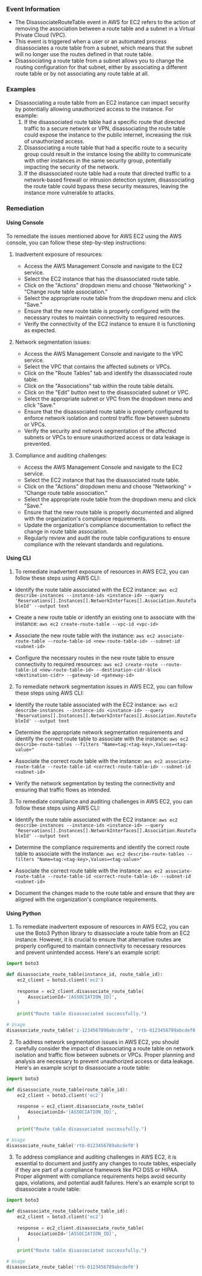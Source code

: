 
### Event Information

- The DisassociateRouteTable event in AWS for EC2 refers to the action of removing the association between a route table and a subnet in a Virtual Private Cloud (VPC).
- This event is triggered when a user or an automated process disassociates a route table from a subnet, which means that the subnet will no longer use the routes defined in that route table.
- Disassociating a route table from a subnet allows you to change the routing configuration for that subnet, either by associating a different route table or by not associating any route table at all.


### Examples

- Disassociating a route table from an EC2 instance can impact security by potentially allowing unauthorized access to the instance. For example:
  1. If the disassociated route table had a specific route that directed traffic to a secure network or VPN, disassociating the route table could expose the instance to the public internet, increasing the risk of unauthorized access.
  2. Disassociating a route table that had a specific route to a security group could result in the instance losing the ability to communicate with other instances in the same security group, potentially impacting the security of the network.
  3. If the disassociated route table had a route that directed traffic to a network-based firewall or intrusion detection system, disassociating the route table could bypass these security measures, leaving the instance more vulnerable to attacks.

### Remediation

#### Using Console

To remediate the issues mentioned above for AWS EC2 using the AWS console, you can follow these step-by-step instructions:

1. Inadvertent exposure of resources:
   - Access the AWS Management Console and navigate to the EC2 service.
   - Select the EC2 instance that has the disassociated route table.
   - Click on the "Actions" dropdown menu and choose "Networking" > "Change route table association."
   - Select the appropriate route table from the dropdown menu and click "Save."
   - Ensure that the new route table is properly configured with the necessary routes to maintain connectivity to required resources.
   - Verify the connectivity of the EC2 instance to ensure it is functioning as expected.

2. Network segmentation issues:
   - Access the AWS Management Console and navigate to the VPC service.
   - Select the VPC that contains the affected subnets or VPCs.
   - Click on the "Route Tables" tab and identify the disassociated route table.
   - Click on the "Associations" tab within the route table details.
   - Click on the "Edit" button next to the disassociated subnet or VPC.
   - Select the appropriate subnet or VPC from the dropdown menu and click "Save."
   - Ensure that the disassociated route table is properly configured to enforce network isolation and control traffic flow between subnets or VPCs.
   - Verify the security and network segmentation of the affected subnets or VPCs to ensure unauthorized access or data leakage is prevented.

3. Compliance and auditing challenges:
   - Access the AWS Management Console and navigate to the EC2 service.
   - Select the EC2 instance that has the disassociated route table.
   - Click on the "Actions" dropdown menu and choose "Networking" > "Change route table association."
   - Select the appropriate route table from the dropdown menu and click "Save."
   - Ensure that the new route table is properly documented and aligned with the organization's compliance requirements.
   - Update the organization's compliance documentation to reflect the change in route table association.
   - Regularly review and audit the route table configurations to ensure compliance with the relevant standards and regulations.

#### Using CLI

1. To remediate inadvertent exposure of resources in AWS EC2, you can follow these steps using AWS CLI:

- Identify the route table associated with the EC2 instance: `aws ec2 describe-instances --instance-ids <instance-id> --query 'Reservations[].Instances[].NetworkInterfaces[].Association.RouteTableId' --output text`

- Create a new route table or identify an existing one to associate with the instance: `aws ec2 create-route-table --vpc-id <vpc-id>`

- Associate the new route table with the instance: `aws ec2 associate-route-table --route-table-id <new-route-table-id> --subnet-id <subnet-id>`

- Configure the necessary routes in the new route table to ensure connectivity to required resources: `aws ec2 create-route --route-table-id <new-route-table-id> --destination-cidr-block <destination-cidr> --gateway-id <gateway-id>`

2. To remediate network segmentation issues in AWS EC2, you can follow these steps using AWS CLI:

- Identify the route table associated with the EC2 instance: `aws ec2 describe-instances --instance-ids <instance-id> --query 'Reservations[].Instances[].NetworkInterfaces[].Association.RouteTableId' --output text`

- Determine the appropriate network segmentation requirements and identify the correct route table to associate with the instance: `aws ec2 describe-route-tables --filters "Name=tag:<tag-key>,Values=<tag-value>"`

- Associate the correct route table with the instance: `aws ec2 associate-route-table --route-table-id <correct-route-table-id> --subnet-id <subnet-id>`

- Verify the network segmentation by testing the connectivity and ensuring that traffic flows as intended.

3. To remediate compliance and auditing challenges in AWS EC2, you can follow these steps using AWS CLI:

- Identify the route table associated with the EC2 instance: `aws ec2 describe-instances --instance-ids <instance-id> --query 'Reservations[].Instances[].NetworkInterfaces[].Association.RouteTableId' --output text`

- Determine the compliance requirements and identify the correct route table to associate with the instance: `aws ec2 describe-route-tables --filters "Name=tag:<tag-key>,Values=<tag-value>"`

- Associate the correct route table with the instance: `aws ec2 associate-route-table --route-table-id <correct-route-table-id> --subnet-id <subnet-id>`

- Document the changes made to the route table and ensure that they are aligned with the organization's compliance requirements.

#### Using Python

1. To remediate inadvertent exposure of resources in AWS EC2, you can use the Boto3 Python library to disassociate a route table from an EC2 instance. However, it is crucial to ensure that alternative routes are properly configured to maintain connectivity to necessary resources and prevent unintended access. Here's an example script:

```python
import boto3

def disassociate_route_table(instance_id, route_table_id):
    ec2_client = boto3.client('ec2')
    
    response = ec2_client.disassociate_route_table(
        AssociationId='[ASSOCIATION_ID]',
    )
    
    print("Route table disassociated successfully.")

# Usage
disassociate_route_table('i-1234567890abcdef0', 'rtb-0123456789abcdef0')
```

2. To address network segmentation issues in AWS EC2, you should carefully consider the impact of disassociating a route table on network isolation and traffic flow between subnets or VPCs. Proper planning and analysis are necessary to prevent unauthorized access or data leakage. Here's an example script to disassociate a route table:

```python
import boto3

def disassociate_route_table(route_table_id):
    ec2_client = boto3.client('ec2')
    
    response = ec2_client.disassociate_route_table(
        AssociationId='[ASSOCIATION_ID]',
    )
    
    print("Route table disassociated successfully.")

# Usage
disassociate_route_table('rtb-0123456789abcdef0')
```

3. To address compliance and auditing challenges in AWS EC2, it is essential to document and justify any changes to route tables, especially if they are part of a compliance framework like PCI DSS or HIPAA. Proper alignment with compliance requirements helps avoid security gaps, violations, and potential audit failures. Here's an example script to disassociate a route table:

```python
import boto3

def disassociate_route_table(route_table_id):
    ec2_client = boto3.client('ec2')
    
    response = ec2_client.disassociate_route_table(
        AssociationId='[ASSOCIATION_ID]',
    )
    
    print("Route table disassociated successfully.")

# Usage
disassociate_route_table('rtb-0123456789abcdef0')
```

